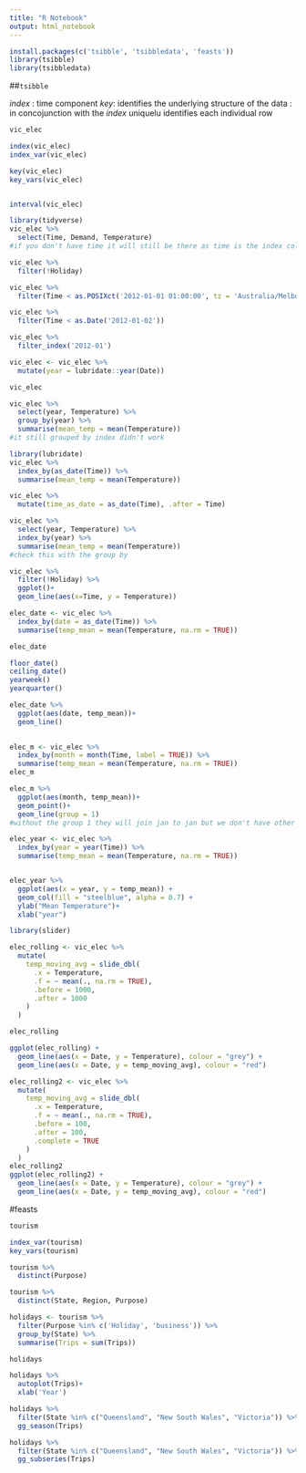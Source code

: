 ```yaml
---
title: "R Notebook"
output: html_notebook
---
```

```r
install.packages(c('tsibble', 'tsibbledata', 'feasts'))
library(tsibble)
library(tsibbledata)
```
##`tsibble`

_index_ : time component 
_key_: identifies the underlying structure of the data 
     : in concojunction with the _index_ uniquelu identifies each individual row


```r
vic_elec
```
```r
index(vic_elec)
index_var(vic_elec)
```




```r
key(vic_elec)
key_vars(vic_elec)


interval(vic_elec)
```
```r
library(tidyverse)
vic_elec %>% 
  select(Time, Demand, Temperature)
#if you don't have time it will still be there as time is the index col
```

```r
vic_elec %>% 
  filter(!Holiday)
```
```r
vic_elec %>% 
  filter(Time < as.POSIXct('2012-01-01 01:00:00', tz = 'Australia/Melbourne'))
```
```r
vic_elec %>% 
  filter(Time < as.Date('2012-01-02'))

vic_elec %>% 
  filter_index('2012-01')
```
```r
vic_elec <- vic_elec %>% 
  mutate(year = lubridate::year(Date))

vic_elec
```
```r
vic_elec %>% 
  select(year, Temperature) %>% 
  group_by(year) %>% 
  summarise(mean_temp = mean(Temperature))
#it still grouped by index didn't work 
```
```r
library(lubridate)
vic_elec %>% 
  index_by(as_date(Time)) %>% 
  summarise(mean_temp = mean(Temperature))

vic_elec %>% 
  mutate(time_as_date = as_date(Time), .after = Time)
```
```r
vic_elec %>% 
  select(year, Temperature) %>% 
  index_by(year) %>% 
  summarise(mean_temp = mean(Temperature))
#check this with the group by 
```
```r
vic_elec %>% 
  filter(!Holiday) %>% 
  ggplot()+
  geom_line(aes(x=Time, y = Temperature))
```
```r
elec_date <- vic_elec %>%
  index_by(date = as_date(Time)) %>%
  summarise(temp_mean = mean(Temperature, na.rm = TRUE))

elec_date
```
```r
floor_date()
ceiling_date()
yearweek()
yearquarter()
```

```r
elec_date %>% 
  ggplot(aes(date, temp_mean))+
  geom_line()
  
```
```r
elec_m <- vic_elec %>% 
  index_by(month = month(Time, label = TRUE)) %>% 
  summarise(temp_mean = mean(Temperature, na.rm = TRUE))
elec_m
```

```r
elec_m %>% 
  ggplot(aes(month, temp_mean))+
  geom_point()+
  geom_line(group = 1)
#without the group 1 they will join jan to jan but we don't have other jan 
```
```r
elec_year <- vic_elec %>%
  index_by(year = year(Time)) %>%
  summarise(temp_mean = mean(Temperature, na.rm = TRUE))


elec_year %>%
  ggplot(aes(x = year, y = temp_mean)) +
  geom_col(fill = "steelblue", alpha = 0.7) + 
  ylab("Mean Temperature")+ 
  xlab("year")
```
```r
library(slider)
```

```r
elec_rolling <- vic_elec %>% 
  mutate(
    temp_moving_avg = slide_dbl(
      .x = Temperature, 
      .f = ~ mean(., na.rm = TRUE),
      .before = 1000,
      .after = 1000
    )
  )

elec_rolling
```

```r
ggplot(elec_rolling) + 
  geom_line(aes(x = Date, y = Temperature), colour = "grey") + 
  geom_line(aes(x = Date, y = temp_moving_avg), colour = "red")
```

```r
elec_rolling2 <- vic_elec %>% 
  mutate(
    temp_moving_avg = slide_dbl(
      .x = Temperature, 
      .f = ~ mean(., na.rm = TRUE),
      .before = 100,
      .after = 100,
      .complete = TRUE
    )
  )
elec_rolling2
ggplot(elec_rolling2) + 
  geom_line(aes(x = Date, y = Temperature), colour = "grey") + 
  geom_line(aes(x = Date, y = temp_moving_avg), colour = "red")
```

#feasts

```r
tourism

index_var(tourism)
key_vars(tourism)
```
```r
tourism %>% 
  distinct(Purpose)

tourism %>% 
  distinct(State, Region, Purpose)

```
```r
holidays <- tourism %>% 
  filter(Purpose %in% c('Holiday', 'business')) %>% 
  group_by(State) %>% 
  summarise(Trips = sum(Trips))

holidays
```
```r
holidays %>% 
  autoplot(Trips)+
  xlab('Year')
```
```r
holidays %>%
  filter(State %in% c("Queensland", "New South Wales", "Victoria")) %>%
  gg_season(Trips)
```
```r
holidays %>%
  filter(State %in% c("Queensland", "New South Wales", "Victoria")) %>%
  gg_subseries(Trips)
```

